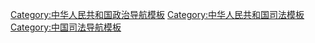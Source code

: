 [[Category:中华人民共和国政治导航模板|Category:中华人民共和国政治导航模板]]
[[Category:中华人民共和国司法模板|Category:中华人民共和国司法模板]]
[[Category:中国司法导航模板|Category:中国司法导航模板]]